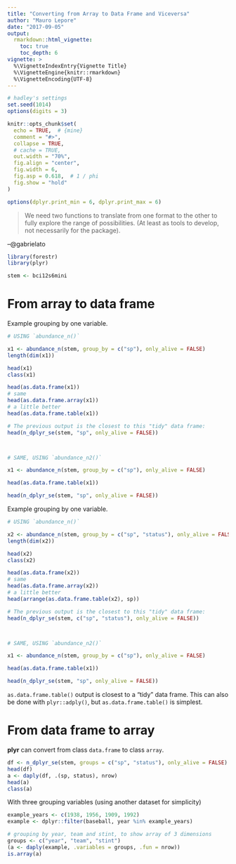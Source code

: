 ```yaml
---
title: "Converting from Array to Data Frame and Viceversa"
author: "Mauro Lepore"
date: "2017-09-05"
output: 
  rmarkdown::html_vignette:
    toc: true
    toc_depth: 6
vignette: >
  %\VignetteIndexEntry{Vignette Title}
  %\VignetteEngine{knitr::rmarkdown}
  %\VignetteEncoding{UTF-8}
---
```


```r
# hadley's settings
set.seed(1014)
options(digits = 3)

knitr::opts_chunk$set(
  echo = TRUE,  # {mine}
  comment = "#>",
  collapse = TRUE,
  # cache = TRUE,
  out.width = "70%",
  fig.align = "center",
  fig.width = 6,
  fig.asp = 0.618,  # 1 / phi
  fig.show = "hold"
)

options(dplyr.print_min = 6, dplyr.print_max = 6)
```

> We need two functions to translate from one format to the other to fully
explore the range of possibilities. (At least as tools to develop, not
necessarily for the package).

--\@gabrielato



```r
library(forestr)
library(plyr)

stem <- bci12s6mini
```



# From array to data frame

Example grouping by one variable.

```r
# USING `abundance_n()`

x1 <- abundance_n(stem, group_by = c("sp"), only_alive = FALSE)
length(dim(x1))

head(x1)
class(x1)

head(as.data.frame(x1))
# same
head(as.data.frame.array(x1))
# a little better
head(as.data.frame.table(x1))

# The previous output is the closest to this "tidy" data frame:
head(n_dplyr_se(stem, "sp", only_alive = FALSE))



# SAME, USING `abundance_n2()`

x1 <- abundance_n(stem, group_by = c("sp"), only_alive = FALSE)

head(as.data.frame.table(x1))

head(n_dplyr_se(stem, "sp", only_alive = FALSE))
```




Example grouping by one variable.

```r
# USING `abundance_n()`

x2 <- abundance_n(stem, group_by = c("sp", "status"), only_alive = FALSE)
length(dim(x2))

head(x2)
class(x2)

head(as.data.frame(x2))
# same
head(as.data.frame.array(x2))
# a little better
head(arrange(as.data.frame.table(x2), sp))

# The previous output is the closest to this "tidy" data frame:
head(n_dplyr_se(stem, c("sp", "status"), only_alive = FALSE))



# SAME, USING `abundance_n2()`

x1 <- abundance_n(stem, group_by = c("sp"), only_alive = FALSE)

head(as.data.frame.table(x1))

head(n_dplyr_se(stem, "sp", only_alive = FALSE))
```

`as.data.frame.table()` output is closest to a "tidy" data frame. This can also be done with `plyr::adply()`, but `as.data.frame.table()` is simplest.



# From data frame to array

__plyr__ can convert from class `data.frame` to class `array`.

```r
df <- n_dplyr_se(stem, groups = c("sp", "status"), only_alive = FALSE)
head(df)
a <- daply(df, .(sp, status), nrow)
head(a)
class(a)
```

With three grouping variables (using another dataset for simplicity)

```r
example_years <- c(1938, 1956, 1909, 1992)
example <- dplyr::filter(baseball, year %in% example_years)

# grouping by year, team and stint, to show array of 3 dimensions
groups <- c("year", "team", "stint")
(a <- daply(example, .variables = groups, .fun = nrow))
is.array(a)
```


